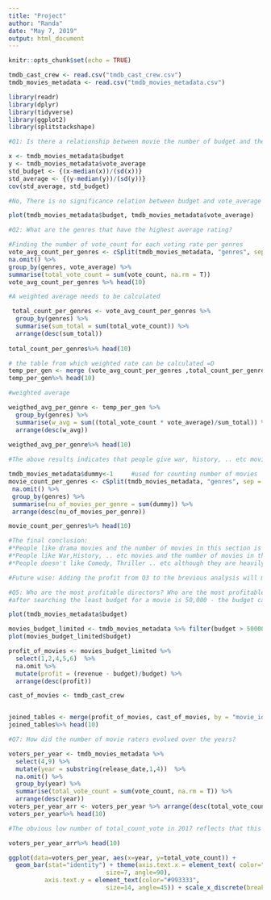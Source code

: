 ---
title: "Project"
author: "Randa"
date: "May 7, 2019"
output: html_document
---

```{r setup, include=FALSE}
knitr::opts_chunk$set(echo = TRUE)
```

```{r}
tmdb_cast_crew <- read.csv("tmdb_cast_crew.csv")
tmdb_movies_metadata <- read.csv("tmdb_movies_metadata.csv")
```

```{r}
library(readr)
library(dplyr)
library(tidyverse)
library(ggplot2)
library(splitstackshape)
```

```{r}
#Q1: Is there a relationship between movie the number of budget and the movie rating?

x <- tmdb_movies_metadata$budget
y <- tmdb_movies_metadata$vote_average
std_budget <- {(x-median(x))/(sd(x))}
std_average <- {(y-median(y))/(sd(y))}
cov(std_average, std_budget)

#No, There is no significance relation between budget and vote_average although they are standrdized using median to avoid outliers which means (Bigger budget doesn't gaurantee better vote average on IMDB for your movie)
```
```{r}
plot(tmdb_movies_metadata$budget, tmdb_movies_metadata$vote_average)
```


```{r}
#Q2: What are the genres that have the highest average rating?

#Finding the number of vote_count for each voting rate per genres 
vote_avg_count_per_genres <- cSplit(tmdb_movies_metadata, "genres", sep = "|", direction = "long") %>% 
na.omit() %>% 
group_by(genres, vote_average) %>%
summarise(total_vote_count = sum(vote_count, na.rm = T))
vote_avg_count_per_genres %>% head(10)

#A weighted average needs to be calculated
```
```{r}
 total_count_per_genres <- vote_avg_count_per_genres %>%
  group_by(genres) %>%
  summarise(sum_total = sum(total_vote_count)) %>%
  arrange(desc(sum_total))
  
total_count_per_genres%>% head(10)
```

```{r}
# the table from which weighted rate can be calculated =D
temp_per_gen <- merge (vote_avg_count_per_genres ,total_count_per_genres, all=TRUE)
temp_per_gen%>% head(10)
```


```{r}
#weighted average

weigthed_avg_per_genre <- temp_per_gen %>%
  group_by(genres) %>%
  summarise(w_avg = sum((total_vote_count * vote_average)/sum_total)) %>% 
  arrange(desc(w_avg))
  
weigthed_avg_per_genre%>% head(10)
```


```{r}
#The above results indicates that people give war, history, .. etc movies higher rates, although thier vote count are lower than other genres and going further to see if this is caued by the low number of production in those genres or not

tmdb_movies_metadata$dummy<-1     #used for counting number of movies
movie_count_per_genres <- cSplit(tmdb_movies_metadata, "genres", sep = "|", direction = "long") %>% 
 na.omit() %>% 
 group_by(genres) %>%
 summarise(nu_of_movies_per_genre = sum(dummy)) %>%
 arrange(desc(nu_of_movies_per_genre))

movie_count_per_genres%>% head(10)

```
```{r}

#The final conclusion:
#*People like drama movies and the number of movies in this section is the highest [ideal situation]
#*People like War,History, .. etc movies and the number of movies in this genre is really low [potential investment by #producing more of this genre]
#*People doesn't like Comedy, Thriller .. etc although they are heavily produces [potential improvement by producing #higher quality movies or investigating more to find the exact reason]

#Future wise: Adding the profit from Q3 to the brevious analysis will make it more into profitablity
```

```{r}
#Q5: Who are the most profitable directors? Who are the most profitable actors?
#after searching the least budget for a movie is 50,000 - the budget cannot be indicated using the revenue because there are some movies with really low budgets lead to a hit and vice versa

plot(tmdb_movies_metadata$budget)
```

```{r}

movies_budget_limited <- tmdb_movies_metadata %>% filter(budget > 50000)
plot(movies_budget_limited$budget)
```


```{r}

profit_of_movies <- movies_budget_limited %>% 
  select(1,2,4,5,6)  %>% 
  na.omit %>% 
  mutate(profit = (revenue - budget)/budget) %>% 
  arrange(desc(profit)) 

cast_of_movies <- tmdb_cast_crew 


joined_tables <- merge(profit_of_movies, cast_of_movies, by = "movie_id")  %>% arrange(desc(profit)) 
joined_tables%>% head(10)
```


```{r}
#Q7: How did the number of movie raters evolved over the years?

voters_per_year <- tmdb_movies_metadata %>%
  select(4,9) %>% 
  mutate(year = substring(release_date,1,4))  %>% 
  na.omit() %>% 
  group_by(year) %>%
  summarise(total_vote_count = sum(vote_count, na.rm = T)) %>%
  arrange(desc(year))
voters_per_year_arr <- voters_per_year %>% arrange(desc(total_vote_count)) 
voters_per_year%>% head(10)
```
```{r}
#The obvious low number of total_count_vote in 2017 reflects that this is a dataset from 2017 and it is not complete by the time it was collected
```

```{r}
voters_per_year_arr%>% head(10)
```

```{r}

ggplot(data=voters_per_year, aes(x=year, y=total_vote_count)) +
  geom_bar(stat="identity") + theme(axis.text.x = element_text( color="#993333", 
                           size=7, angle=90),
          axis.text.y = element_text(color="#993333", 
                           size=14, angle=45)) + scale_x_discrete(breaks = seq(1915, 2018, by = 3)) 
```




